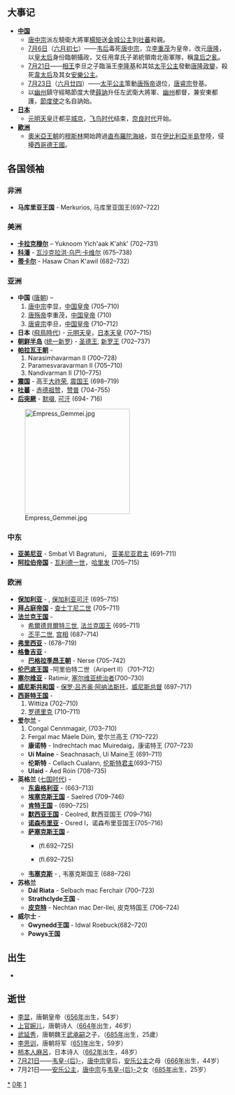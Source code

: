 {{yearTOC|710|唐'''[[景龙|景龙]]四年'''，'''[[唐隆|唐隆]]元年'''，'''[[景雲|景雲]]元年'''；日本'''[[和銅|和銅]]三年'''}}

== 大事记 ==
*'''[[中国|中国]]'''
**[[唐中宗|唐中宗]]派左驍衛大將軍[[楊矩|楊矩]]送[[金城公主|金城公主]]到[[吐蕃|吐蕃]]和親。
**[[7月6日|7月6日]]（[[六月初七|六月初七]]）——[[韋皇后_(唐中宗)|韦后]]毒死[[唐中宗|唐中宗]]，立[[李重茂|李重茂]]为皇帝，改元[[唐隆|唐隆]]，以[[皇太后|皇太后]]身份臨朝攝政，又任用韋氏子弟統領南北衙軍隊，稱[[韋后之亂|韋后之亂]]。
**[[7月21日|7月21日]]——[[相王|相王]]李旦之子臨淄王[[唐玄宗|李隆基]]和其姑[[太平公主|太平公主]]發動[[唐隆政變|唐隆政變]]，殺死[[韋太后|韋太后]]及其女[[安樂公主|安樂公主]]。
**[[7月23日|7月23日]]（[[六月廿四|六月廿四]]）——[[太平公主|太平公主]]策動[[李重茂|唐殇帝]]退位，[[唐睿宗|唐睿宗]]登基。
**以[[幽州|幽州]]鎮守經略節度大使[[薛訥|薛訥]]升任左武衛大將軍、[[幽州|幽州]]都督，兼安東都護，[[節度使|節度使]]之名自訥始。
*'''[[日本|日本]]'''
**[[元明天皇|元明天皇]]迁都[[平城京|平城京]]，[[飞鸟时代|飞鸟时代]]结束，[[奈良时代|奈良时代]]开始。
*'''[[歐洲|歐洲]]'''
**[[奧米亞王朝|奧米亞王朝]]的[[穆斯林|穆斯林]]開始跨過[[直布羅陀海峽|直布羅陀海峽]]，並在[[伊比利亞半島|伊比利亞半島]]登陸，侵擾[[西哥德王國|西哥德王國]]。

== 各国领袖 ==
===非洲===
* '''马库里亚王国''' - Merkurios, 马库里亚国王(697–722)

===美洲===
*'''[[卡拉克穆尔|卡拉克穆尔]]''' – Yuknoom Yich'aak K'ahk' (702–731)
*'''[[科潘|科潘]]''' - [[瓦沙克拉洪·乌巴·卡维尔|瓦沙克拉洪·乌巴·卡维尔]] (675–738)
*'''[[蒂卡尔|蒂卡尔]]''' - Hasaw Chan K'awil (682–732)

===亚洲===
*'''中国''' ([[唐朝|唐朝]]) – 
*#[[唐中宗|唐中宗]]李显，[[唐朝君主列表|中国皇帝]] (705–710)
*#[[唐殇帝|唐殇帝]]李重茂，[[唐朝君主列表|中国皇帝]] (710)
*#[[唐睿宗|唐睿宗]]李旦，[[唐朝君主列表|中国皇帝]] (710–712)
*'''日本''' ([[飛鳥時代|飛鳥時代]]) - [[元明天皇|元明天皇]]，[[日本天皇|日本天皇]] (707–715)
*'''[[朝鲜半岛|朝鲜半岛]]''' ([[统一新罗|统一新罗]]) - [[圣德王|圣德王]], [[新罗君主列表|新罗王]] (702–737)
*'''[[帕拉瓦王朝|帕拉瓦王朝]]''' - 
*#Narasimhavarman II (700–728)
*#Paramesvaravarman II (705–710)
*#Nandivarman II (710–775)
*'''[[渤海国|震国]]''' - 高王[[大祚荣|大祚荣]], [[渤海国君主列表|震国王]] (698–719)
*'''[[吐蕃|吐蕃]]''' - [[赤德祖赞|赤德祖赞]]，[[吐蕃君主列表|赞普]] (704–755)
* '''[[后突厥|后突厥]]''' -  [[默啜|默啜]], [[突厥可汗列表|可汗]] (694- 716)
[[File:Empress_Gemmei.jpg|240px]]
===中东===
*'''[[亚美尼亚|亚美尼亚]]''' - Smbat VI Bagratuni， [[亚美尼亚君主列表|亚美尼亚君主]] (691–711)
*'''[[阿拉伯帝国|阿拉伯帝国]]''' - [[瓦利德一世_(哈里發)|瓦利德一世]]，[[倭马亚王朝|哈里发]] (705–715)

===欧洲===
*'''[[保加利亚第一帝国|保加利亚]]''' - {{link-en|特尔维尔|Tervel of Bulgaria}}, [[保加利亚君主列表|保加利亚可汗]] (695–715)
*'''[[拜占庭帝国|拜占庭帝国]]''' - [[查士丁尼二世|查士丁尼二世]] (705–711)
*'''[[法兰克王国|法兰克王国]]''' -
**[[希爾德貝爾特三世|希爾德貝爾特三世]], [[法兰克国王列表|法兰克国王]] (695–711)
**[[丕平二世|丕平二世]], [[宫相|宫相]] (687–714)
*'''[[弗里西亚|弗里西亚]]''' - {{link-en|雷德白|Radbod, King of the Frisians}} (678–719)
*'''[[格鲁吉亚历史|格鲁吉亚]]''' -
**'''[[巴格拉季昂王朝|巴格拉季昂王朝]]''' - Nerse (705–742)
*'''[[伦巴底王国|伦巴底王国]]''' -阿里伯特二世（Aripert II）（701–712）
*'''[[塞尔维亚|塞尔维亚]]''' - Ratimir, [[塞尔维亚君主列表|塞尔维亚统治者]](700–730)
*'''[[威尼斯共和国|威尼斯共和国]]''' - [[保罗·吕齐奥·阿纳法斯托|保罗·吕齐奥·阿纳法斯托]]，[[威尼斯总督|威尼斯总督]] (697–717)
*'''[[西哥特王国|西哥特王国]]''' - 
*#Wittiza (702–710)
*#[[罗德里克|罗德里克]] (710–711)
*'''爱尔兰''' - 
*#Congal Cennmagair, {{link-en|爱尔兰高王|List of High Kings of Ireland}} (703–710)
*#Fergal mac Máele Dúin, 爱尔兰高王 (710–722)
**'''康诺特''' - Indrechtach mac Muiredaig，康诺特王 (707–723)
**'''Uí Maine''' - Seachnasach, Uí Maine王 (691–711)
**'''伦斯特''' - Cellach Cualann, [[伦斯特君主列表|伦斯特君主]](693–715)
**'''Ulaid''' - Áed Róin (708–735)
*'''英格兰''' ([[七国时代|七国时代]]) - 
**'''[[东盎格利亚|东盎格利亚]]''' - {{link-en|埃尔德伍尔夫|Ealdwulf of East Anglia}} (663–713)
**'''[[埃塞克斯王国|埃塞克斯王国]]''' - Saelred (709–746)
**'''[[肯特王国|肯特王国]]''' - {{link-en|威特瑞德|Wihtred of Kent}} (690–725)
**'''[[默西亚王国|默西亚王国]]''' - Ceolred, 默西亚国王 (709–716)
**'''[[诺森布里亚|诺森布里亚]]''' - Osred I，诺森布里亚国王(705–716)
**'''[[萨塞克斯王国|萨塞克斯王国]]''' -
***{{link-en|内特尔姆|Nothelm of Sussex}} (fl.692–725)
***{{link-en|沃茨|Watt of Sussex}} (fl.692–725)
**'''[[韦塞克斯|韦塞克斯]]''' - {{link-en|伊尼 (威塞克斯)|Ine of Wessex|伊尼}}, 韦塞克斯国王 (688–726)
*'''苏格兰'''
**'''Dál Riata''' - Selbach mac Ferchair (700–723)
**'''Strathclyde王国''' -
**'''[[皮克特人|皮克特]]''' - Nechtan mac Der-Ilei, 皮克特国王 (706–724)
*'''威尔士''' -
**'''Gwynedd王国''' - Idwal Roebuck(682–720)
**'''Powys王国'''

== 出生 ==
*

== 逝世 ==
{{Wikisource year mention}}
*[[唐中宗|李显]]，唐朝皇帝（[[656年|656年]]出生，54岁）
*[[上官婉儿|上官婉儿]]，唐朝诗人（[[664年|664年]]出生，46岁）
*[[武延秀|武延秀]]，唐朝魏王[[武承嗣|武承嗣]]之子，（[[685年|685年]]出生，25歲）
*[[李思训|李思训]]，唐朝将军（[[651年|651年]]出生，59岁）
*[[柿本人麻呂|柿本人麻呂]]，日本诗人（[[662年|662年]]出生，48岁）
*[[7月21日|7月21日]]——[[韋皇后_(唐中宗)|韦皇-{后}-]]，[[唐中宗|唐中宗]]皇后，[[安乐公主|安乐公主]]之母（[[666年|666年]]出生，44岁）
*7月21日——[[安乐公主|安乐公主]]，[[唐中宗|唐中宗]]与[[韋皇后_(唐中宗)|韦皇-{后}-]]之女（[[685年|685年]]出生，25岁）

[[Category:710年|*]]
[[Category:710年代|0年]]
[[Category:8世纪各年|1]]